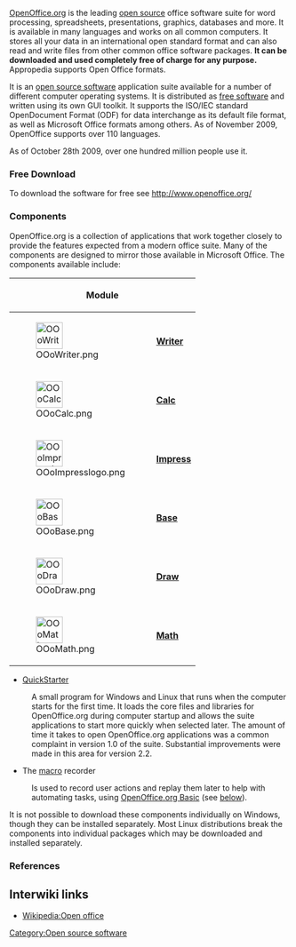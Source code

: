 [http://www.openoffice.org/ OpenOffice.org]{{w|OpenOffice.org}} is the leading [[open source]] office software suite for word processing, spreadsheets, presentations, graphics, databases and more. It is available in many languages and works on all common computers. It stores all your data in an international open standard format and can also read and write files from other common office software packages. '''It can be downloaded and used completely free of charge for any purpose.''' Appropedia supports Open Office formats.

It is an [[open source software]] application suite available for a number of different computer operating systems. It is distributed as [[free software]] and written using its own GUI toolkit. It supports the ISO/IEC standard OpenDocument Format (ODF) for data interchange as its default file format, as well as Microsoft Office formats among others. As of November 2009, OpenOffice supports over 110 languages.

As of October 28th 2009, over one hundred million people use it.

=== Free Download ===

To download the software for free see http://www.openoffice.org/

=== Components ===
OpenOffice.org is a collection of applications that work together closely to provide the features expected from a modern office suite. Many of the components are designed to mirror those available in Microsoft Office. The components available include:

{| class="wikitable" border="1" style="width:98%"
|-
! colspan="2" | Module !! Notes
|-
| [[Image:OOoWriter.png|48px]]
| '''[[OpenOffice.org Writer|Writer]]'''
| A [[word processor]] similar to [[Microsoft Word]] and [[WordPerfect]]. It can export [[Portable Document Format]] (PDF) files with no additional software, and can function as a basic [[WYSIWYG]] editor for creating and editing [[web page]]s.
|-
| [[Image:OOoCalc.png|48px]]
| '''[[OpenOffice.org Calc|Calc]]'''
| A [[spreadsheet]] similar to [[Microsoft Excel]] and [[Lotus 1-2-3]]. Calc provides a number of features not present in Excel, including a system which automatically defines series for graphing, based on the layout of the user’s data. Calc can also export spreadsheets to the PDF format. (See ooWriter entry, above, for details of PDF).
|-
| [[Image:OOoImpresslogo.png|48px]]
| '''[[OpenOffice.org Impress|Impress]]'''
| A [[presentation program]] similar to [[Microsoft PowerPoint]] and [[Apple Keynote]]. It can export presentations to [[Adobe Flash]] (SWF) files, allowing them to be played on any computer with a Flash player installed. It also includes the ability to create PDF files, and the ability to read Microsoft PowerPoint's .ppt format. Impress lacks ready-made presentation designs. However, templates are readily available on the Internet.<ref>{{cite web|url=http://documentation.openoffice.org/Samples_Templates/User/template/presentations/index.html |title=Presentation templates at OpenOffice.org |publisher=Documentation.openoffice.org |date= |accessdate=2009-04-22}}</ref><ref>{{cite web|url=http://documentation.openoffice.org/Samples_Templates/User/template_2_x/impress/index.html |title=Impress Templates&nbsp;— User/Template |publisher=Documentation.openoffice.org |date= |accessdate=2009-04-22}}</ref>
|-
| [[Image:OOoBase.png|48px]]
| '''[[OpenOffice.org Base|Base]]'''
| A [[database management program]] similar to [[Microsoft Access]]. Base allows the creation and manipulation of databases, and the building of forms and reports to provide easy access to data for end-users. As with Access, Base may be used as a front-end to a number of different database systems, including Access databases (JET), [[Open Database Connectivity|ODBC]] data sources and [[MySQL]]/[[PostgreSQL]]. Base became part of the suite starting with version 2.0. Native to the OpenOffice.org suite is an adaptation of [[HSQL]]. While Base can be a front-end for any of the databases listed, there is no need for any of them to be installed. Raw [[SQL]] code can be entered by those who prefer it, or graphical user interfaces can be used.
|-
| [[Image:OOoDraw.png|48px]]
| '''[[OpenOffice.org Draw|Draw]]'''
| A [[vector graphics editor]] and diagramming tool, similar to [[Microsoft Visio]] and comparable in features to early versions of [[CorelDRAW]]. It features versatile "connectors" between shapes, which are available in a range of line styles and facilitate building drawings such as flowcharts. It has similar features to [[Desktop publishing]] software such as [[Scribus]] and [[Microsoft Publisher]]. Draw can also export its creations to the PDF format. (See ooWriter entry, above, for details of PDF).
|-
| [[Image:OOoMath.png|48px]]
| '''[[OpenOffice.org Math|Math]]'''
| A tool for creating and editing mathematical formulae, similar to [[Equation Editor|Microsoft Equation Editor]]. Formulae can be embedded inside other OpenOffice.org documents, such as those created by Writer. It supports multiple [[typeface|fonts]] and can export to PDF.
|}

*[[QuickStart]]er
:A small program for Windows and Linux that runs when the computer starts for the first time. It loads the core files and libraries for OpenOffice.org during computer startup and allows the suite applications to start more quickly when selected later. The amount of time it takes to open OpenOffice.org applications was a common complaint in version 1.0 of the suite. Substantial improvements were made in this area for version 2.2.
*The [[Macro (computer science)|macro]] recorder
:Is used to record user actions and replay them later to help with automating tasks, using [[OpenOffice.org Basic]] (see [[OpenOffice.org#OpenOffice.org Basic|below]]).

It is not possible to download these components individually on Windows, though they can be installed separately. Most Linux distributions break the components into individual packages which may be downloaded and installed separately.

===References ===
<references/>

== Interwiki links ==

* [[Wikipedia:Open office]]

[[Category:Open source software]]

{{cleanup|page needs the images imported from wikipedia and the text cleaned}}